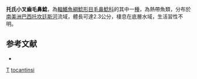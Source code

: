 {{Speciesbox
| taxon = Tridentopsis tocantinsi
| binomial_authority = [[La_Monte|La Monte]], 1939
| status = NE
| status_system = IUCN3.1
}}

'''托氏小叉齒毛鼻鯰'''，為[[輻鰭魚綱|輻鰭魚綱]][[鯰形目|鯰形目]][[毛鼻鯰科|毛鼻鯰科]]的其中一[[種|種]]，為熱帶魚類，分布於[[南美洲|南美洲]][[巴西|巴西]][[托坎廷斯河|托坎廷斯河]]流域，體長可達2.3公分，棲息在底層水域，生活習性不明。

==参考文献==
*{{FishBase_species|genus=Tridentopsis|species=tocantinsi |year=2014|month=11}}

{{鯰形目小作品}}

{{Taxonbar}}
[[Category:_1939年描述的鱼类|T]]
[[Category:小叉齒毛鼻鯰屬|tocantinsi]]